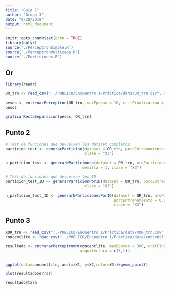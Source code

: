 ```yaml
---
title: "Guia 1"
author: "Grupo 3"
date: "9/28/2019"
output: html_document
---
```


```r
knitr::opts_chunk$set(echo = TRUE)
library(dplyr)
source('./PerceptronSimple.R')
source('./PerceptronMulticapa.R')
source('./Particiones.R')
```


## Or
```r

library(readr)

OR_trn <- read_csv("../PUBLICO/Encuentro 1/Práctica/data/OR_trn.csv", col_names = FALSE)

pesos <- entrenarPerceptron(OR_trn, maxEpocas = 10, critFinalizacion = 0.8)
pesos
```

```r
graficarRectaSeparacion(pesos, OR_trn)
```


## Punto 2

```r

# Test de funciones que devuelven los dataset completos.
particion_test <- generarParticion(dataset = OR_trn, porcEntrenamiento = 0.7, semilla = 1, 
                                   clase = "X3")

n_particion_test <- generarNParticiones(dataset = OR_trn, nroParticiones = 4, porcEntrenamiento = 0.75, 
                                  semilla = 1, clase = "X3")

# Test de funciones que devuelven los ID
particion_test_ID <- generarParticionPorID(dataset = OR_trn, porcEntrenamiento = 0.7, semilla = 1, 
                                   clase = "X3")

n_particion_test_ID <- generarNParticionesPorID(dataset = OR_trn, nroParticiones = 5, 
                                                porcEntrenamiento = 0.8, semilla = 1, 
                                                clase = "X3")

```






## Punto 3



```r

XOR_trn <- read_csv("../PUBLICO/Encuentro 1/Práctica/data/XOR_trn.csv", col_names = FALSE)
concentlite <- read_csv("../PUBLICO/Encuentro 1/Práctica/data/concentlite.csv", col_names = FALSE)

resultado <- entrenarPerceptronM(concentlite, maxEpocas = 300, critFinalizacion = 0.8, nu=0.01,
                                 arquitectura = c(5,1))


ggplot(data=concentlite, aes(x=X1, y=X2,color=X3))+geom_point()

```

```r

plot(resultado$error)

resultado$tasa

```

